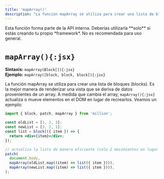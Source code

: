 ```yaml
---
title: 'mapArray()'
description: "La función mapArray se utiliza para crear una lista de bloques. Es la mejor manera de recorrer un arreglo."
---
```



<Callout type="warning">
  Esta función forma parte de la API interna. Deberías utilizarla **solo** si estás creando tu propio *framework*. No es recomendada para uso general.
</Callout>

<br />

# `mapArray(){:jsx}`

**Sintaxis:** `mapArray(Block[]){:jsx}`\
**Ejemplo:** `mapArray([block, block, block]){:jsx}`


La función mapArray se utiliza para crear una lista de bloques (blocks). Es la mejor manera de renderizar una vista que se deriva de datos provenientes de un array. A medida que cambia el array, `mapArray(){:jsx}` actualiza o mueve elementos en el DOM en lugar de recrearlos. Veamos un ejemplo:

```jsx
import { block, patch, mapArray } from 'million';

const oldList = [1, 2, 3];
const newList = [3, 2, 1];
const list = block(({ item }) => {
  return <div>{item}</div>;
});

// actualiza la lista de manera eficiente (solo 2 movimientos en lugar de 3 actualizaciones)
patch(
  document.body,
  mapArray(oldList.map((item) => list({ item }))),
  mapArray(newList.map((item) => list({ item }))),
);
```
